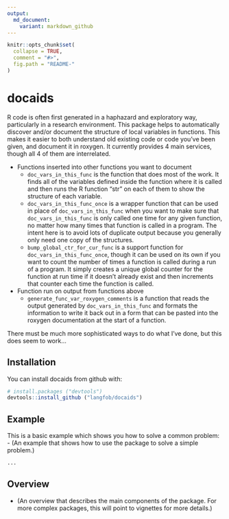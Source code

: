 ```yaml
---
output:
  md_document:
    variant: markdown_github
---
```


<!-- README.md is generated from README.Rmd. Please edit that file -->

```r
knitr::opts_chunk$set(
  collapse = TRUE,
  comment = "#>",
  fig.path = "README-"
)
```
# docaids

R code is often first generated in a haphazard and exploratory way, particularly 
in a research environment.  This 
package helps to automatically discover and/or document the structure of local 
variables in functions.  This makes it easier to both understand old existing 
code or code you've been given, and document it in roxygen.  It currently provides 4 main services, 
though all 4 of them are interrelated.

- Functions inserted into other functions you want to document
    - `doc_vars_in_this_func` is the function that does most of the work.  It finds all of the variables defined inside the function where it is called and then runs the R  function "str" on each of them to show the structure of each variable.
    - `doc_vars_in_this_func_once` is a wrapper function that can be used in place of `doc_vars_in_this_func` when you want to make sure that `doc_vars_in_this_func` is only called one time for any given function, no matter how many times that function is called in a program.  The intent here is to avoid lots of duplicate output because you generally only need one copy of the structures.
    - `bump_global_ctr_for_cur_func` is a support function for `doc_vars_in_this_func_once`, though it can be used on its own if you want to count the number of times a function is called during a run of a program.  It simply creates a unique global counter for the function at run time if it doesn't already exist and then increments that counter each time the function is called.
- Function run on output from functions above
    - `generate_func_var_roxygen_comments` is a function that reads the output generated by `doc_vars_in_this_func` and formats the information to write it back out in a form that can be pasted into the roxygen documentation at the start of a function.
    
There must be much more sophisticated ways to do what I've done, but this does seem to work...


## Installation  
You can install docaids from github with:  
```R
# install.packages ("devtools")  
devtools::install_github ("langfob/docaids")
```

## Example  
This is a basic example which shows you how to solve a common problem:  
- (An example that shows how to use the package to solve a simple problem.)
```R
...
```

## Overview  
- (An overview that describes the main components of the package. For more complex packages, this will point to vignettes for more details.)   

